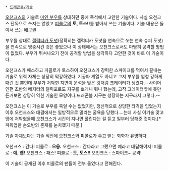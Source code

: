  * [[드래곤볼/기술]]

[[오천크스]]의 기술로 [[마인 부우]]를 상대하던 중에 즉석에서 고안한 기술이다. 사실 오천크스 단독으로 쓰지는 않았고 [[피콜로]]의 '''토, 토스!!'''를 받아서 쓰는 기술이다. 기술 내용은 둘이서 쓰는 [[배구권]]

부우를 상대로 [[갤럭티카 도넛]](정확히는 갤럭티카 도넛을 연속으로 쏘는 연속 슈퍼 도넛)을 연속으로 명중시킨 것은 좋았으나 이 상태에서는 오천크스로서도 마땅히 공격할 방법이 없었다. 부우가 뛰쳐나오기 전에 공격할 방법을 생각하다 고안한 것이 바로 이 기술이다.

오천크스가 패스하고 피콜로가 토스하여 오천크스가 강력한 스파이크를 먹여서 끝내는 기술로 위력 자체는 상당히 막강하였다. 기공파 계열도 아니고 그저 부우를 엄청 강하게 때린 것 뿐인데 부우가 처박힌 지면이 운석을 맞은 것처럼 크레이터가 생겼다.--사이어인편 초반의 베지터의 갤릭포로도 지구를 뽀개니 뭐니 했는데, 고작 크레이터밖에 못만든거보면 상당히 약한 기술인 모양이다.드래곤볼 지구는 성장하는 지구라서 그렇다.--

오천크스는 이 기술로 부우를 죽일 수는 없었지만, 정신적으로 상당한 타격을 입었는지 이후 오천크스와 대결에서는 일방적으로 밀리는 굴욕을 당했다....는데 사실 이기술 맞고 땅에 처박혔을때 오천크스가 시간이 지나면 풀린다는 걸 듣고 일부러 당해준 것이다.[* 파워업한 손오반의 존재를 눈치챘기 때문.]

기술 자체보다는 기술 직전에 오천크스와 피콜로가 주고 받는 회화가 유명하다.


오천크스 : 간다!
피콜로 : '''으응.'''
오천크스 : 간다라고 그랬으면 예라고 대답해야지!
피콜로 : '''예, 옙!'''
오천크스 : 패스!
피콜로 : '''토, 토스!!'''
오천크스 : 스파이크~ 공격!


이 기술이 공개된 이후 피콜로의 팬들이 전부 울었다고 전해진다.
